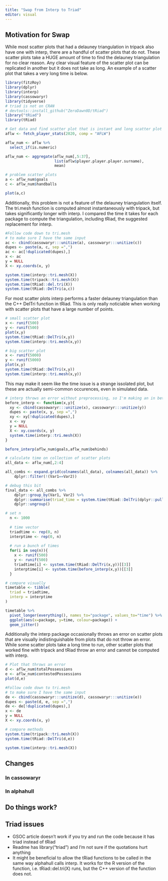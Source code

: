 ```yaml
---
title: "Swap from Interp to Triad"
editor: visual
---
```


## Motivation for Swap

While most scatter plots that had a delauney triangulation in tripack also have one with interp, there are a handful of scatter plots that do not. These scatter plots take a HUGE amount of time to find the delauney triangulation for no clear reason. Any clear visual feature of the scatter plot can be replicated in another but it does not take as long. An example of a scatter plot that takes a very long time is below.

```r
library(fitzRoy)
library(dplyr)
library(interp)
library(cassowaryr)
library(tidyverse)
# triad is not on CRAN
# devtools::install_github("ZeroDawn0D/tRiad")
library("tRiad")
library(tRiad)

# Get data and find scatter plot that is instant and long scatter plot
aflw <- fetch_player_stats(2020, comp = "AFLW")

aflw_num <- aflw %>%
  select_if(is.numeric)

aflw_num <- aggregate(aflw_num[,5:37],
                      list(aflw$player.player.player.surname),
                      mean)

# problem scatter plots
a <- aflw_num$goals
c <- aflw_num$handballs

plot(a,c)

```

Additionally, this problem is not a feature of the delauney triangulation itself. The tri.mesh function is computed almost instantaneously with tripack, but takes significantly longer with interp. I compared the time it takes for each package to compute the triangulation, including tRiad, the suggested replacement for interp.

```r

#Follow code down to tri.mesh 
# to make sure I have the same input
ac <- cbind(cassowaryr:::unitize(a), cassowaryr:::unitize(c))
dupes <- paste(a, c, sep =",")
ac <- ac[!duplicated(dupes),]
x <- ac
y = NULL
X <- xy.coords(x, y)

system.time(interp::tri.mesh(X))
system.time(tripack::tri.mesh(X))
system.time(tRiad::del.tri(X))
system.time(tRiad::DelTri(a,c))
```

For most scatter plots interp performs a faster delauney triangulation than the C++ DelTri function in tRiad. This is only really noticiable when working with scatter plots that have a large number of points.

```r
# small scatter plot
x <- runif(500)
y <- runif(500)
plot(x,y)
system.time(tRiad::DelTri(x,y))
system.time(interp::tri.mesh(x,y))

# big scatter plot
x <- runif(5000)
y <- runif(5000)
plot(x,y)
system.time(tRiad::DelTri(x,y))
system.time(interp::tri.mesh(x,y))
```

This may make it seem like the time issue is a strange issolated plot, but these are actually semi-common occurences, even in simulated data.

```r
# interp throws an error without preprocessing, so I'm making an in between function
before_interp <- function(x,y){
  xy <- cbind(cassowaryr:::unitize(x), cassowaryr:::unitize(y))
  dupes <- paste(x, y, sep =",")
  xy <- xy[!duplicated(dupes),]
  x <- xy
  y = NULL
  X <- xy.coords(x, y)
  system.time(interp::tri.mesh(X))
}

before_interp(aflw_num$goals,aflw_num$behinds)

# calculate time on collection of scatter plots
all_data <- aflw_num[,2:4]

all_combs <- expand.grid(colnames(all_data), colnames(all_data)) %>%
    dplyr::filter(!(Var1==Var2))

# debug this bit
final_data <- all_combs %>%
    dplyr::group_by(Var1, Var2) %>%
    dplyr::summarise(triad_time = system.time(tRiad::DelTri(dplyr::pull(all_data,var=Var1), dplyr::pull(all_data, var=Var2)))[[3]]) %>%
    dplyr::ungroup()

```

```r
# set n
  n <- 1000
  
  # time vector
  triadtime <- rep(0, n)
  interptime <- rep(0, n)
  
  # run a bunch of times
  for(i in seq(n)){
    x <- runif(500)
    y <- runif(500)
    triadtime[i] <- system.time(tRiad::DelTri(x,y))[[3]]
    interptime[i] <- system.time(before_interp(x,y))[[3]]
  }

# compare visually
timetable <- tibble(
  triad = triadtime,
  interp = interptime
) 

timetable %>%
  pivot_longer(everything(), names_to="package", values_to="time") %>%
  ggplot(aes(x=package, y=time, colour=package)) +
  geom_jitter()

```

Additionally the interp package occasionally throws an error on scatter plots that are visually indistinguishable from plots that do not throw an error. While some scatter plots take a long time to run, other scatter plots that worked fine with tripack and tRiad throw an error and cannot be computed with interp.

```r
# Plot that throws an error
d <- aflw_num$totalPossessions
e <- aflw_num$contestedPossessions
plot(d,e)

#Follow code down to tri.mesh 
# to make sure I have the same input
de <- cbind(cassowaryr:::unitize(d), cassowaryr:::unitize(e))
dupes <- paste(d, e, sep =",")
de <- de[!duplicated(dupes),]
x <- de
y = NULL
X <- xy.coords(x, y)

# compare methods
system.time(tripack::tri.mesh(X))
system.time(tRiad::DelTri(d,e))
```

```r
system.time(interp::tri.mesh(X))
```

## Changes

### In cassowaryr

### In alphahull

## Do things work?

## Triad issues

-   GSOC article doesn't work if you try and run the code because it has triad instead of tRiad
-   Readme has library("triad") and I'm not sure if the quotations hurt anything
-   It might be beneficial to allow the tRiad functions to be called in the same way alphahull calls interp. It works for the R version of the function, i.e. tRiad::del.tri(X) runs, but the C++ version of the function does not.
